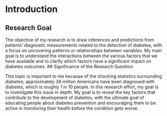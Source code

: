 # Introduction

## Research Goal

The objective of my research is to draw inferences and predictions from patients' diagnostic
measurements related to the detection of diabetes, with a focus on uncovering patterns or
relationships between variables.
My main goal is to understand the interactions between the various factors that we have available
and to clarify which factors have a significant impact on diabetes outcomes.
## Significance of the Research Question

This topic is important to me because of the shocking statistics surrounding diabetes;
approximately 38 million Americans have been diagnosed with diabetes, which is roughly 1 in
10 people. In this research effort, my goal is to investigate this issue in depth. My goal is to
reveal the key factors that contribute to the development of diabetes, with the ultimate goal of
educating people about diabetes prevention and encouraging them to be active in monitoring
their health before the condition gets worse.
